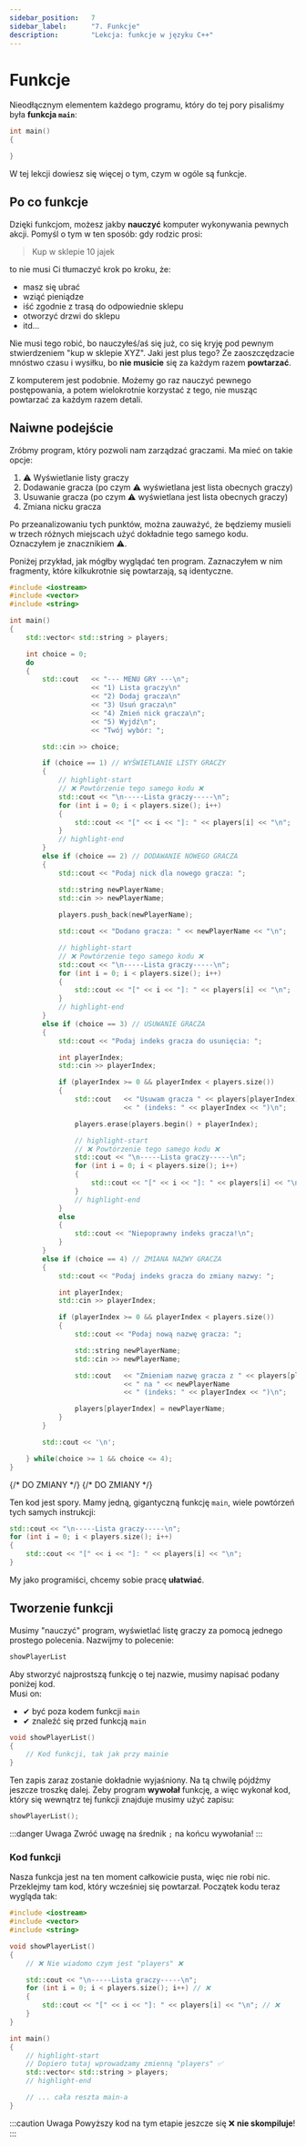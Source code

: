 ```yaml
---
sidebar_position:	7
sidebar_label:		"7. Funkcje"
description:		"Lekcja: funkcje w języku C++"
---
```


# Funkcje


<NotFinished/>

Nieodłącznym elementem każdego programu, który do tej pory pisaliśmy
była **funkcja `main`**:

```cpp
int main()
{

}
```

W tej lekcji dowiesz się więcej o tym, czym w ogóle są funkcje.

## Po co funkcje

Dzięki funkcjom, możesz jakby **nauczyć** komputer wykonywania pewnych akcji.
Pomyśl o tym w ten sposób: gdy rodzic prosi:

> Kup w sklepie 10 jajek

to nie musi Ci tłumaczyć krok po kroku, że:

- masz się ubrać
- wziąć pieniądze
- iść zgodnie z trasą do odpowiednie sklepu
- otworzyć drzwi do sklepu
- itd...

Nie musi tego robić, bo nauczyłeś/aś się już, co się kryję pod pewnym stwierdzeniem
"kup w sklepie XYZ". Jaki jest plus tego? Że zaoszczędzacie mnóstwo czasu
i wysiłku, bo **nie musicie** się za każdym razem **powtarzać**.

Z komputerem jest podobnie. Możemy go raz nauczyć pewnego postępowania,
a potem wielokrotnie korzystać z tego, nie musząc powtarzać za każdym razem detali.

## Naiwne podejście

Zróbmy program, który pozwoli nam zarządzać graczami.
Ma mieć on takie opcje:

1. ⚠ Wyświetlanie listy graczy
2. Dodawanie gracza (po czym ⚠ wyświetlana jest lista obecnych graczy)
3. Usuwanie gracza (po czym ⚠ wyświetlana jest lista obecnych graczy)
4. Zmiana nicku gracza

Po przeanalizowaniu tych punktów, można zauważyć, że będziemy musieli
w trzech różnych miejscach użyć dokładnie tego samego kodu.
Oznaczyłem je znacznikiem ⚠.

Poniżej przykład, jak mógłby wyglądać ten program. Zaznaczyłem w nim
fragmenty, które kilkukrotnie się powtarzają, są identyczne.

<Tabs>
<TabItem value="code" label="Pełen kod" default>

<CustomCodeBlock lineNumbers maxLines={25} resizable>

```cpp
#include <iostream>
#include <vector>
#include <string>

int main()
{
	std::vector< std::string > players;

	int choice = 0;
	do
	{
		std::cout	<< "--- MENU GRY ---\n";
					<< "1) Lista graczy\n"
					<< "2) Dodaj gracza\n"
					<< "3) Usuń gracza\n"
					<< "4) Zmień nick gracza\n";
					<< "5) Wyjdź\n";
					<< "Twój wybór: ";

		std::cin >> choice;

		if (choice == 1) // WYŚWIETLANIE LISTY GRACZY
		{
			// highlight-start
			// ❌ Powtórzenie tego samego kodu ❌
			std::cout << "\n-----Lista graczy-----\n";
			for (int i = 0; i < players.size(); i++)
			{
				std::cout << "[" << i << "]: " << players[i] << "\n";
			}
			// highlight-end
		}
		else if (choice == 2) // DODAWANIE NOWEGO GRACZA
		{
			std::cout << "Podaj nick dla nowego gracza: ";

			std::string newPlayerName;
			std::cin >> newPlayerName;
			
			players.push_back(newPlayerName);

			std::cout << "Dodano gracza: " << newPlayerName << "\n";

			// highlight-start
			// ❌ Powtórzenie tego samego kodu ❌
			std::cout << "\n-----Lista graczy-----\n";
			for (int i = 0; i < players.size(); i++)
			{
				std::cout << "[" << i << "]: " << players[i] << "\n";
			}
			// highlight-end
		}
		else if (choice == 3) // USUWANIE GRACZA
		{
			std::cout << "Podaj indeks gracza do usunięcia: ";

			int playerIndex;
			std::cin >> playerIndex;

			if (playerIndex >= 0 && playerIndex < players.size())
			{
				std::cout	<< "Usuwam gracza " << players[playerIndex]
							<< " (indeks: " << playerIndex << ")\n"; 

				players.erase(players.begin() + playerIndex);

				// highlight-start
				// ❌ Powtórzenie tego samego kodu ❌
				std::cout << "\n-----Lista graczy-----\n";
				for (int i = 0; i < players.size(); i++)
				{
					std::cout << "[" << i << "]: " << players[i] << "\n";
				}
				// highlight-end
			}
			else
			{
				std::cout << "Niepoprawny indeks gracza!\n";
			}
		}
		else if (choice == 4) // ZMIANA NAZWY GRACZA
		{
			std::cout << "Podaj indeks gracza do zmiany nazwy: ";

			int playerIndex;
			std::cin >> playerIndex;

			if (playerIndex >= 0 && playerIndex < players.size())
			{
				std::cout << "Podaj nową nazwę gracza: ";

				std::string newPlayerName;
				std::cin >> newPlayerName;

				std::cout	<< "Zmieniam nazwę gracza z " << players[playerIndex]
							<< " na " << newPlayerName
							<< " (indeks: " << playerIndex << ")\n"; 

				players[playerIndex] = newPlayerName;
			}
		}

		std::cout << '\n';

	} while(choice >= 1 && choice <= 4);
}
```

</CustomCodeBlock>

</TabItem>
<TabItem value="instruction" label="Instrukcja">
	{/* DO ZMIANY */}
	<GoogleSlides
			src="https://docs.google.com/presentation/d/e/2PACX-1vTsdQPMXKN90rcz4i515JK-rpUHjHTc5xIjGVtNJS8XSbloMNObHEBUSszvYi9I7tuKBNIdEKNFh1jk/embed"
			aspectRatio={960 / 500}
			delay={500}
			centered
			fullWidth
		/>
</TabItem>
<TabItem value="result" label="Wynik">
	{/* DO ZMIANY */}
	<GoogleSlides
			src="https://docs.google.com/presentation/d/e/2PACX-1vTsdQPMXKN90rcz4i515JK-rpUHjHTc5xIjGVtNJS8XSbloMNObHEBUSszvYi9I7tuKBNIdEKNFh1jk/embed"
			aspectRatio={960 / 500}
			delay={500}
			centered
			fullWidth
		/>
</TabItem>


</Tabs>

Ten kod jest spory. Mamy jedną, gigantyczną funkcję `main`, wiele powtórzeń tych samych instrukcji:
```cpp
std::cout << "\n-----Lista graczy-----\n";
for (int i = 0; i < players.size(); i++)
{
	std::cout << "[" << i << "]: " << players[i] << "\n";
}
```

My jako programiści, chcemy sobie pracę **ułatwiać**.

## Tworzenie funkcji

Musimy "nauczyć" program, wyświetlać listę graczy za pomocą jednego prostego polecenia.
Nazwijmy to polecenie:

```cpp
showPlayerList
```

Aby stworzyć najprostszą funkcję o tej nazwie, musimy napisać podany poniżej kod.  
Musi on:
- ✔ być poza kodem funkcji `main`
- ✔ znaleźć się przed funkcją `main`

```cpp
void showPlayerList()
{
	// Kod funkcji, tak jak przy mainie
}
```

Ten zapis zaraz zostanie dokładnie wyjaśniony. Na tą chwilę pójdźmy jeszcze troszkę dalej.
Żeby program **wywołał** funkcję, a więc wykonał kod, który się wewnątrz tej funkcji znajduje
musimy użyć zapisu:

```cpp
showPlayerList();
```

:::danger Uwaga
Zwróć uwagę na średnik `;` na końcu wywołania!
:::

### Kod funkcji

Nasza funkcja jest na ten moment całkowicie pusta, więc nie robi nic.
Przeklejmy tam kod, który wcześniej się powtarzał.
Początek kodu teraz wygląda tak:

```cpp
#include <iostream>
#include <vector>
#include <string>

void showPlayerList()
{
	// ❌ Nie wiadomo czym jest "players" ❌

	std::cout << "\n-----Lista graczy-----\n";
	for (int i = 0; i < players.size(); i++) // ❌
	{
		std::cout << "[" << i << "]: " << players[i] << "\n"; // ❌
	}
}

int main()
{
	// highlight-start
	// Dopiero tutaj wprowadzamy zmienną "players" ✅
	std::vector< std::string > players;
	// highlight-end

	// ... cała reszta main-a 
}
```

:::caution Uwaga
Powyższy kod na tym etapie jeszcze się ❌ **nie skompiluje**!
:::